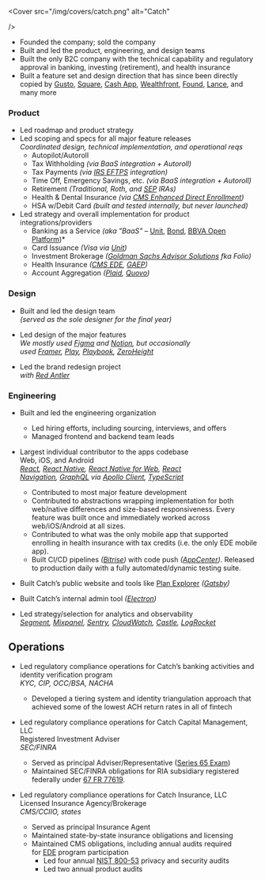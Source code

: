  <Cover
  src="/img/covers/catch.png"
  alt="Catch"
 
/> 
<br />

- Founded the company; sold the company
- Built and led the product, engineering, and design teams
- Built the only B2C company with the technical capability and regulatory approval in banking, investing (retirement), and health insurance
- Built a feature set and design direction that has since been directly copied by [Gusto](https://twitter.com/CatchKristen/status/1321212601947312133?s=20&t=9p3X1Eh_DQ_jtbP57t2NzA), [Square](https://squareup.com/us/en/banking), [Cash App](https://cash.app/savings), [Wealthfront](https://www.wealthfront.com/blog/meet-autopilot-a-new-service-that-automates-your-savings-strategy/), [Found](https://found.com/taxes/), [Lance](https://www.lance.app/), and many more

### Product

- Led roadmap and product strategy
- Led scoping and specs for all major feature releases<br/>*Coordinated design, technical implementation, and operational reqs*
    - Autopilot/Autoroll
    - Tax Withholding *(via BaaS integration + Autoroll)*
    - Tax Payments *(via [IRS EFTPS](https://www.irs.gov/payments/eftps-the-electronic-federal-tax-payment-system) integration)*
    - Time Off, Emergency Savings, etc. *(via BaaS integration + Autoroll)*
    - Retirement *(Traditional, Roth, and [SEP](https://catch.co/post/catch-launches-sep-ira-retirement) IRAs)*
    - Health & Dental Insurance *(via [CMS Enhanced Direct Enrollment](https://www.cms.gov/programs-and-initiatives/health-insurance-marketplaces/direct-enrollment-and-enhanced-direct-enrollment))*
    - HSA w/Debit Card *(built and tested internally, but never launched)*
- Led strategy and overall implementation for product integrations/providers
    - Banking as a Service *(aka "BaaS" –* [Unit](https://www.unit.co/), [Bond](https://www.bond.tech/), [BBVA Open Platform](https://www.bbva.com/en/bbva-launches-first-baas-platform-in-the-u-s/))*
    - Card Issuance *(Visa via [Unit](https://www.unit.co/))*
    - Investment Brokerage *([Goldman Sachs Advisor Solutions](https://advisorsolutions.gs.com/home) fka Folio)*
    - Health Insurance *([CMS EDE](https://www.cms.gov/programs-and-initiatives/health-insurance-marketplaces/direct-enrollment-and-enhanced-direct-enrollment), [GAEP](https://www.cms.gov/CCIIO/Programs-and-Initiatives/State-Innovation-Waivers/Downloads/1332-GA-Suspension-Letter-of-GA-Access-Model-for-PY-2023.pdf))*
    - Account Aggregation *([Plaid](https://plaid.com/), [Quovo](https://www.forbes.com/sites/donnafuscaldo/2019/01/08/plaid-buys-quovo-in-its-first-major-acquisition/?sh=6cca0dbc648d))*

### Design

- Built and led the design team<br/>_(served as the sole designer for the final year)_
    
- Led design of the major features<br/>*We mostly used [Figma](https://www.figma.com/) and [Notion](https://www.notion.so/), but occasionally used [Framer](https://www.framer.com/), [Play](https://www.createwithplay.com/), [Playbook](https://www.playbookux.com/), [ZeroHeight](https://zeroheight.com/)*
    
- Led the brand redesign project<br/>*with [Red Antler](https://redantler.com/)*
    

### Engineering

- Built and led the engineering organization
    - Led hiring efforts, including sourcing, interviews, and offers
    - Managed frontend and backend team leads

- Largest individual contributor to the apps codebase<br/> Web, iOS, and Android<br/>*[React](https://reactjs.org/), [React Native](https://reactnative.dev/), [React Native for Web](https://necolas.github.io/react-native-web/), [React Navigation](https://reactnavigation.org/), [GraphQL](https://graphql.org/) via [Apollo Client](https://www.apollographql.com/docs/react/), [TypeScript](https://www.typescriptlang.org/)*
    - Contributed to most major feature development
    - Contributed to abstractions wrapping implementation for both web/native differences and size-based responsiveness. Every feature was built once and immediately worked across web/iOS/Android at all sizes.
    - Contributed to what was the only mobile app that supported enrolling in health insurance with tax credits (i.e. the only EDE mobile app).
    - Built CI/CD pipelines *([Bitrise](https://bitrise.io/))* with code push *([AppCenter](https://appcenter.ms/))*. Released to production daily with a fully automated/dynamic testing suite.
- Built Catch’s public website and tools like [Plan Explorer](https://catch.co/explorer/plans?sid=58198a77-5c4c-4d17-b85b-ae52342786b3) *([Gatsby](https://www.gatsbyjs.com/docs))*
    
- Built Catch’s internal admin tool *([Electron](https://www.electronjs.org/))*
- Led strategy/selection for analytics and observability<br/>*[Segment](https://segment.com/), [Mixpanel](https://mixpanel.com/), [Sentry](https://sentry.io/welcome/), [CloudWatch](https://aws.amazon.com/cloudwatch/), [Castle](https://castle.io/), [LogRocket](https://logrocket.com/)*
    

## Operations

- Led regulatory compliance operations for Catch’s banking activities and identity verification program<br/>*KYC, CIP, OCC/BSA, NACHA*
    - Developed a tiering system and identity triangulation approach that achieved some of the lowest ACH return rates in all of fintech

- Led regulatory compliance operations for Catch Capital Management, LLC<br/>Registered Investment Adviser<br/>*SEC/FINRA*
    - Served as principal Adviser/Representative ([Series 65 Exam](https://www.finra.org/registration-exams-ce/qualification-exams/series65))
    - Maintained SEC/FINRA obligations for RIA subsidiary registered federally under [67 FR 77619](https://www.govinfo.gov/app/details/FR-2002-12-18/02-31843).

- Led regulatory compliance operations for Catch Insurance, LLC<br/>Licensed Insurance Agency/Brokerage<br/>*CMS/CCIIO, states*    
    - Served as principal Insurance Agent
    - Maintained state-by-state insurance obligations and licensing
    - Maintained CMS obligations, including annual audits required for [EDE](https://www.cms.gov/programs-and-initiatives/health-insurance-marketplaces/direct-enrollment-and-enhanced-direct-enrollment) program participation
        - Led four annual [NIST 800-53](https://csrc.nist.gov/publications/detail/sp/800-53/rev-5/final) privacy and security audits
        - Led two annual product audits

<br />
<Cover
  src="/img/covers/catch-tv.jpg"
  alt="Catch"
/> 
<Cover
  src="/img/covers/do-the-stuff.jpg"
  alt="Catch"
/> 